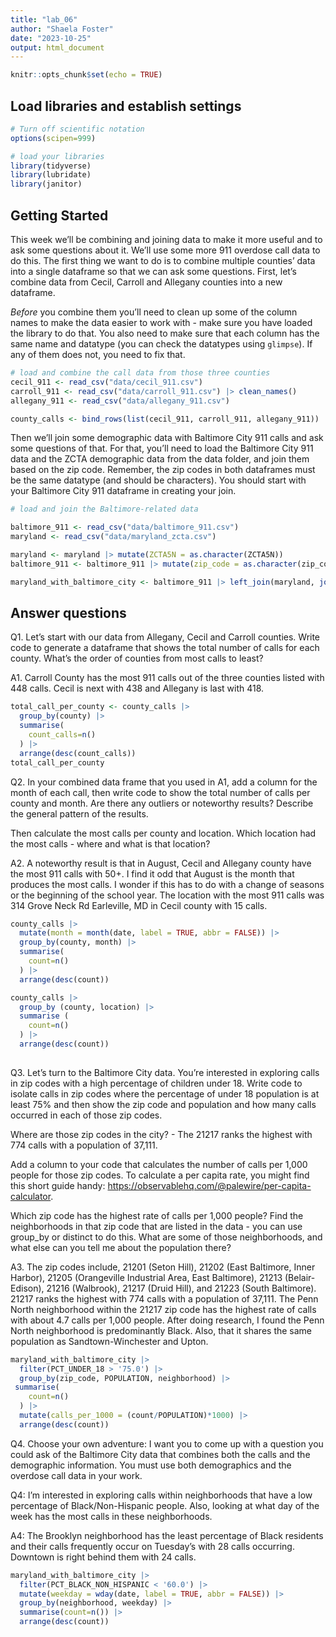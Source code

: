 ```yaml
---
title: "lab_06"
author: "Shaela Foster"
date: "2023-10-25"
output: html_document
---
```


```r
knitr::opts_chunk$set(echo = TRUE)
```

## Load libraries and establish settings

```r
# Turn off scientific notation
options(scipen=999)

# load your libraries
library(tidyverse)
library(lubridate)
library(janitor)

```

## Getting Started

This week we'll be combining and joining data to make it more useful and to ask some questions about it. We'll use some more 911 overdose call data to do this. The first thing we want to do is to combine multiple counties' data into a single dataframe so that we can ask some questions. First, let's combine data from Cecil, Carroll and Allegany counties into a new dataframe.

*Before* you combine them you'll need to clean up some of the column names to make the data easier to work with - make sure you have loaded the library to do that. You also need to make sure that each column has the same name and datatype (you can check the datatypes using `glimpse`). If any of them does not, you need to fix that.

```r
# load and combine the call data from those three counties
cecil_911 <- read_csv("data/cecil_911.csv") 
carroll_911 <- read_csv("data/carroll_911.csv") |> clean_names()
allegany_911 <- read_csv("data/allegany_911.csv")

county_calls <- bind_rows(list(cecil_911, carroll_911, allegany_911))
```

Then we'll join some demographic data with Baltimore City 911 calls and ask some questions of that. For that, you'll need to load the Baltimore City 911 data and the ZCTA demographic data from the data folder, and join them based on the zip code. Remember, the zip codes in both dataframes must be the same datatype (and should be characters). You should start with your Baltimore City 911 dataframe in creating your join.

```r
# load and join the Baltimore-related data

baltimore_911 <- read_csv("data/baltimore_911.csv")
maryland <- read_csv("data/maryland_zcta.csv")

maryland <- maryland |> mutate(ZCTA5N = as.character(ZCTA5N))
baltimore_911 <- baltimore_911 |> mutate(zip_code = as.character(zip_code))

maryland_with_baltimore_city <- baltimore_911 |> left_join(maryland, join_by(zip_code == ZCTA5N))
```

## Answer questions

Q1. Let's start with our data from Allegany, Cecil and Carroll counties. Write code to generate a dataframe that shows the total number of calls for each county. What's the order of counties from most calls to least?

A1. Carroll County has the most 911 calls out of the three counties listed with 448 calls. Cecil is next with 438 and Allegany is last with 418. 

```r
total_call_per_county <- county_calls |>
  group_by(county) |>
  summarise(
    count_calls=n()
  ) |>
  arrange(desc(count_calls))
total_call_per_county
```

Q2. In your combined data frame that you used in A1, add a column for the month of each call, then write code to show the total number of calls per county and month. Are there any outliers or noteworthy results? Describe the general pattern of the results.

Then calculate the most calls per county and location. Which location had the most calls - where and what is that location?

A2. A noteworthy result is that in August, Cecil and Allegany county have the most 911 calls with 50+. I find it odd that August is the month that produces the most calls. I wonder if this has to do with a change of seasons or the beginning of the school year. The location with the most 911 calls was 314 Grove Neck Rd Earleville, MD in Cecil county with 15 calls.

```r
county_calls |>
  mutate(month = month(date, label = TRUE, abbr = FALSE)) |>
  group_by(county, month) |>
  summarise(
    count=n()
  ) |>
  arrange(desc(count))

county_calls |>
  group_by (county, location) |>
  summarise (
    count=n()
  ) |>
  arrange(desc(count))
  
```

Q3. Let's turn to the Baltimore City data. You're interested in exploring calls in zip codes with a high percentage of children under 18. Write code to isolate calls in zip codes where the percentage of under 18 population is at least 75% and then show the zip code and population and how many calls occurred in each of those zip codes.

Where are those zip codes in the city? -  The 21217 ranks the highest with 774 calls with a population of 37,111. 

Add a column to your code that calculates the number of calls per 1,000 people for those zip codes. To calculate a per capita rate, you might find this short guide handy: [https://observablehq.com/\@palewire/per-capita-calculator](https://observablehq.com/@palewire/per-capita-calculator){.uri}.

Which zip code has the highest rate of calls per 1,000 people? Find the neighborhoods in that zip code that are listed in the data - you can use group_by or distinct to do this. What are some of those neighborhoods, and what else can you tell me about the population there?

A3. The zip codes include, 21201 (Seton Hill), 21202 (East Baltimore, Inner Harbor), 21205 (Orangeville Industrial Area, East Baltimore), 21213 (Belair-Edison), 21216 (Walbrook), 21217 (Druid Hill), and 21223 (South Baltimore). 21217 ranks the highest with 774 calls with a population of 37,111. The Penn North neighborhood within the 21217 zip code has the highest rate of calls with about 4.7 calls per 1,000 people. After doing research, I found the Penn North neighborhood is predominantly Black. Also, that it shares the same population as Sandtown-Winchester and Upton.
```r
maryland_with_baltimore_city |>
  filter(PCT_UNDER_18 > '75.0') |>
  group_by(zip_code, POPULATION, neighborhood) |>
 summarise(
    count=n()
  ) |>
  mutate(calls_per_1000 = (count/POPULATION)*1000) |>
  arrange(desc(count))

```

Q4. Choose your own adventure: I want you to come up with a question you could ask of the Baltimore City data that combines both the calls and the demographic information. You must use both demographics and the overdose call data in your work.

Q4: I'm interested in exploring calls within neighborhoods that have a low percentage of Black/Non-Hispanic people. Also, looking at what day of the week has the most calls in these neighborhoods. 

A4:  The Brooklyn neighborhood has the least percentage of Black residents and their calls frequently occur on Tuesday's with 28 calls occurring. Downtown is right behind them with 24 calls.

```r
maryland_with_baltimore_city |>
  filter(PCT_BLACK_NON_HISPANIC < '60.0') |>
  mutate(weekday = wday(date, label = TRUE, abbr = FALSE)) |>
  group_by(neighborhood, weekday) |>
  summarise(count=n()) |>
  arrange(desc(count))
  
```

